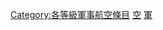 {{empty category}}
{{Articles by Quality|topic=軍事航空|project=軍事航空|format=TOC}}
{{portal box|1=軍事航空|image1=F16_drawing.svg}}
{{catmore1|[[Wikipedia:軍事航空專題|Wikipedia:軍事航空專題]]}}

[[Category:各等級軍事航空條目|Category:各等級軍事航空條目]]
[[Category:列表级军事條目|空]]
[[Category:列表级航空條目|軍]]